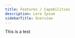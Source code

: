 ---
title: Features / Capabilities
description: Lore Ipsum
sidebarTitle: Overview
---

This is a test